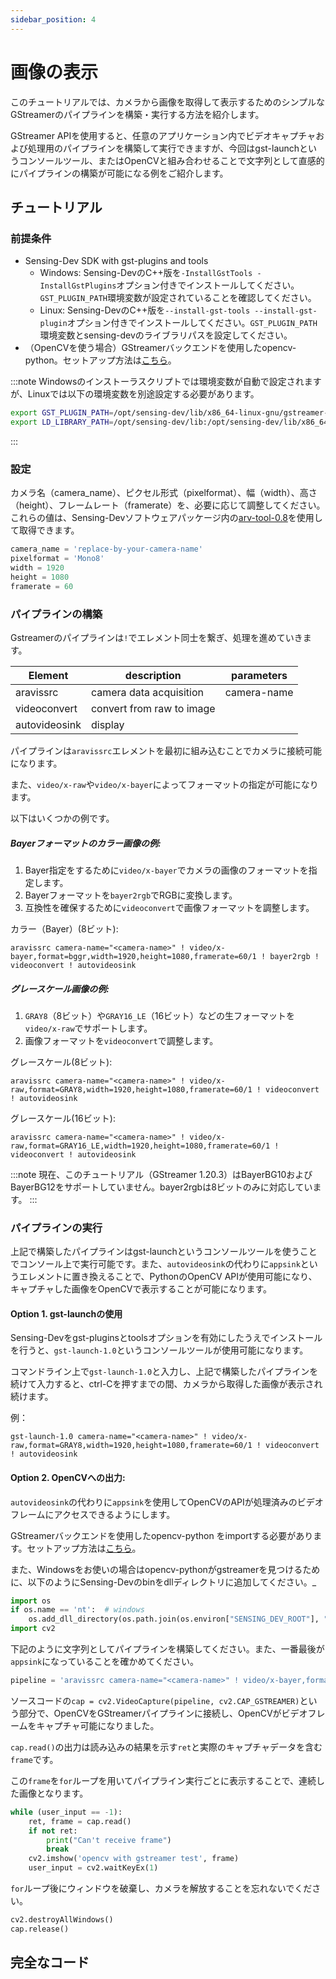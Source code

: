 ```yaml
---
sidebar_position: 4
---
```


# 画像の表示

このチュートリアルでは、カメラから画像を取得して表示するためのシンプルなGStreamerのパイプラインを構築・実行する方法を紹介します。

GStreamer APIを使用すると、任意のアプリケーション内でビデオキャプチャおよび処理用のパイプラインを構築して実行できますが、今回はgst-launchというコンソールツール、またはOpenCVと組み合わせることで文字列として直感的にパイプラインの構築が可能になる例をご紹介します。


## チュートリアル

### 前提条件
* Sensing-Dev SDK with gst-plugins and tools
   * Windows: Sensing-DevのC++版を`-InstallGstTools -InstallGstPlugins`オプション付きでインストールしてください。`GST_PLUGIN_PATH`環境変数が設定されていることを確認してください。
   * Linux: Sensing-DevのC++版を`--install-gst-tools --install-gst-plugin`オプション付きでインストールしてください。`GST_PLUGIN_PATH`環境変数とsensing-devのライブラリパスを設定してください。
* （OpenCVを使う場合）GStreamerバックエンドを使用したopencv-python。セットアップ方法は[こちら](../../external/OpenCV/how-to-build-opencv-with-gstreamer.md)。

:::note
Windowsのインストーラスクリプトでは環境変数が自動で設定されますが、Linuxでは以下の環境変数を別途設定する必要があります。
```bash
export GST_PLUGIN_PATH=/opt/sensing-dev/lib/x86_64-linux-gnu/gstreamer-1.0
export LD_LIBRARY_PATH=/opt/sensing-dev/lib:/opt/sensing-dev/lib/x86_64-linux-gnu:$LD_LIBRARY_PATH
```
:::

### 設定
カメラ名（camera_name）、ピクセル形式（pixelformat）、幅（width）、高さ（height）、フレームレート（framerate）を、必要に応じて調整してください。
これらの値は、Sensing-Devソフトウェアパッケージ内の[arv-tool-0.8](../../external/aravis/arv-tools.md)を使用して取得できます。

```python
camera_name = 'replace-by-your-camera-name'
pixelformat = 'Mono8'
width = 1920
height = 1080
framerate = 60
```

### パイプラインの構築

Gstreamerのパイプラインは`!`でエレメント同士を繋ぎ、処理を進めていきます。

| Element       | description               | parameters  |
|---------------|---------------------------|-------------|
| aravissrc     | camera data acquisition   | camera-name |
| videoconvert  | convert from raw to image |             |
| autovideosink | display                   |             |

パイプラインは`aravissrc`エレメントを最初に組み込むことでカメラに接続可能になります。

また、`video/x-raw`や`video/x-bayer`によってフォーマットの指定が可能になります。

以下はいくつかの例です。

##### Bayerフォーマットのカラー画像の例:
1. Bayer指定をするために`video/x-bayer`でカメラの画像のフォーマットを指定します。
2. Bayerフォーマットを`bayer2rgb`でRGBに変換します。
3. 互換性を確保するために`videoconvert`で画像フォーマットを調整します。

カラー（Bayer）(8ビット):
```
aravissrc camera-name="<camera-name>" ! video/x-bayer,format=bggr,width=1920,height=1080,framerate=60/1 ! bayer2rgb ! videoconvert ! autovideosink
```

##### グレースケール画像の例:
1. `GRAY8`（8ビット）や`GRAY16_LE`（16ビット）などの生フォーマットを`video/x-raw`でサポートします。
2. 画像フォーマットを`videoconvert`で調整します。

グレースケール(8ビット):
```
aravissrc camera-name="<camera-name>" ! video/x-raw,format=GRAY8,width=1920,height=1080,framerate=60/1 ! videoconvert ! autovideosink
```

グレースケール(16ビット):
```
aravissrc camera-name="<camera-name>" ! video/x-raw,format=GRAY16_LE,width=1920,height=1080,framerate=60/1 ! videoconvert ! autovideosink
```

:::note
現在、このチュートリアル（GStreamer 1.20.3）はBayerBG10およびBayerBG12をサポートしていません。bayer2rgbは8ビットのみに対応しています。
:::

### パイプラインの実行

上記で構築したパイプラインはgst-launchというコンソールツールを使うことでコンソール上で実行可能です。また、`autovideosink`の代わりに`appsink`というエレメントに置き換えることで、PythonのOpenCV APIが使用可能になり、キャプチャした画像をOpenCVで表示することが可能になります。

#### Option 1. gst-launchの使用

Sensing-Devをgst-pluginsとtoolsオプションを有効にしたうえでインストールを行うと、`gst-launch-1.0`というコンソールツールが使用可能になります。

コマンドライン上で`gst-launch-1.0`と入力し、上記で構築したパイプラインを続けて入力すると、ctrl-Cを押すまでの間、カメラから取得した画像が表示され続けます。

例：
```
gst-launch-1.0 camera-name="<camera-name>" ! video/x-raw,format=GRAY8,width=1920,height=1080,framerate=60/1 ! videoconvert ! autovideosink
```

#### Option 2. OpenCVへの出力:

`autovideosink`の代わりに`appsink`を使用してOpenCVのAPIが処理済みのビデオフレームにアクセスできるようにします。

GStreamerバックエンドを使用したopencv-python をimportする必要があります。セットアップ方法は[こちら](../../external/OpenCV/how-to-build-opencv-with-gstreamer.md)。

また、Windowsをお使いの場合はopencv-pythonがgstreamerを見つけるために、以下のようにSensing-Devのbinをdllディレクトリに追加してください。_

```python
import os
if os.name == 'nt':  # windows
    os.add_dll_directory(os.path.join(os.environ["SENSING_DEV_ROOT"], "bin"))
import cv2
```

下記のように文字列としてパイプラインを構築してください。また、一番最後が`appsink`になっていることを確かめてください。

```python
pipeline = 'aravissrc camera-name="<camera-name>" ! video/x-bayer,format=bggr,width=1920,height=1080,framerate=60/1 ! bayer2rgb ! videoconvert ! appsink'
```

ソースコードの`cap = cv2.VideoCapture(pipeline, cv2.CAP_GSTREAMER)`という部分で、OpenCVをGStreamerパイプラインに接続し、OpenCVがビデオフレームをキャプチャ可能になりました。


`cap.read()`の出力は読み込みの結果を示す`ret`と実際のキャプチャデータを含む`frame`です。

この`frame`を`for`ループを用いてパイプライン実行ごとに表示することで、連続した画像となります。

```python
while (user_input == -1):
    ret, frame = cap.read()
    if not ret:
        print("Can't receive frame")
        break
    cv2.imshow('opencv with gstreamer test', frame)
    user_input = cv2.waitKeyEx(1)

```
`for`ループ後にウィンドウを破棄し、カメラを解放することを忘れないでください。

```python
cv2.destroyAllWindows()
cap.release()
```

## 完全なコード


<GenerateTutorialLink language="gstreamer" tag={tutorial_version} tutorialfile="tutorial1_display" />
